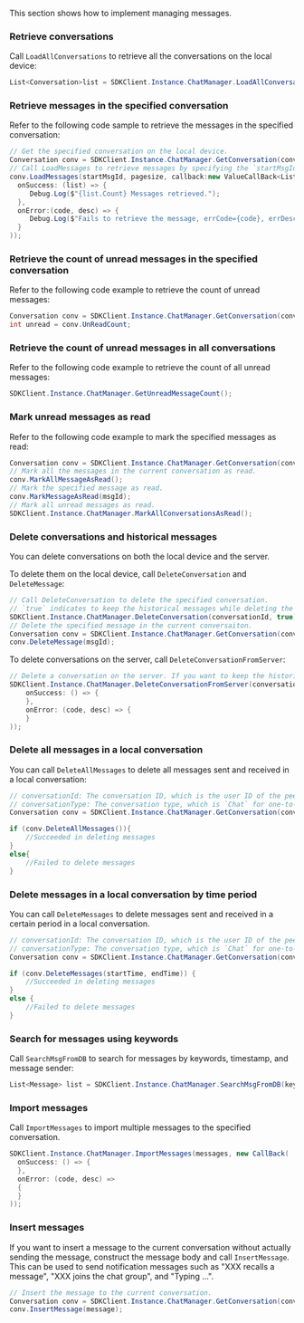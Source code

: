 <PlatformWrapper platform="windows">

This section shows how to implement managing messages.

### Retrieve conversations

Call `LoadAllConversations` to retrieve all the conversations on the local device:

```csharp
List<Conversation>list = SDKClient.Instance.ChatManager.LoadAllConversations();
```

### Retrieve messages in the specified conversation

Refer to the following code sample to retrieve the messages in the specified conversation:

```csharp
// Get the specified conversation on the local device.
Conversation conv = SDKClient.Instance.ChatManager.GetConversation(conversationId, convType);
// Call LoadMessages to retrieve messages by specifying the `startMsgId` and `pageSize`.
conv.LoadMessages(startMsgId, pagesize, callback:new ValueCallBack<List<Message>>(
  onSuccess: (list) => {
     Debug.Log($"{list.Count} Messages retrieved.");
  },
  onError:(code, desc) => {
     Debug.Log($"Fails to retrieve the message, errCode={code}, errDesc={desc}");
  }
));
```

### Retrieve the count of unread messages in the specified conversation

Refer to the following code example to retrieve the count of unread messages:

```csharp
Conversation conv = SDKClient.Instance.ChatManager.GetConversation(conversationId, convType);
int unread = conv.UnReadCount;
```

### Retrieve the count of unread messages in all conversations

Refer to the following code example to retrieve the count of all unread messages:

```csharp
SDKClient.Instance.ChatManager.GetUnreadMessageCount();
```

### Mark unread messages as read

Refer to the following code example to mark the specified messages as read:

```csharp
Conversation conv = SDKClient.Instance.ChatManager.GetConversation(conversationId, convType);
// Mark all the messages in the current conversation as read.
conv.MarkAllMessageAsRead();
// Mark the specified message as read.
conv.MarkMessageAsRead(msgId);
// Mark all unread messages as read.
SDKClient.Instance.ChatManager.MarkAllConversationsAsRead();
```

### Delete conversations and historical messages

You can delete conversations on both the local device and the server.

To delete them on the local device, call `DeleteConversation` and `DeleteMessage`:

```csharp
// Call DeleteConversation to delete the specified conversation. 
// `true` indicates to keep the historical messages while deleting the conversation. To remove the historical messages as well, set it as `false`.
SDKClient.Instance.ChatManager.DeleteConversation(conversationId, true);
// Delete the specified message in the current conversaiton.
Conversation conv = SDKClient.Instance.ChatManager.GetConversation(conversationId, convType);
conv.DeleteMessage(msgId);
```

To delete conversations on the server, call `DeleteConversationFromServer`:

```csharp
// Delete a conversation on the server. If you want to keep the historical messages, pass “false” to the third parameter.
SDKClient.Instance.ChatManager.DeleteConversationFromServer(conversationId, type, true, new CallBack(
    onSuccess: () => {
    },
    onError: (code, desc) => {
    }
));
```

### Delete all messages in a local conversation

You can call `DeleteAllMessages` to delete all messages sent and received in a local conversation:

```csharp
// conversationId: The conversation ID, which is the user ID of the peer user in one-to-one chat, group ID in group chat, and chat room ID in room chat.
// conversationType: The conversation type, which is `Chat` for one-to-one chat, `Group` for group chat, and `Room` for room chat.
Conversation conv = SDKClient.Instance.ChatManager.GetConversation(conversionId, conversationType);

if (conv.DeleteAllMessages()){
    //Succeeded in deleting messages
}
else{
    //Failed to delete messages
}
```

### Delete messages in a local conversation by time period

You can call `DeleteMessages` to delete messages sent and received in a certain period in a local conversation.

```csharp
// conversationId: The conversation ID, which is the user ID of the peer user in one-to-one chat, group ID in group chat, and chat room ID in room chat.
// conversationType: The conversation type, which is `Chat` for one-to-one chat, `Group` for group chat, and `Room` for room chat.
Conversation conv = SDKClient.Instance.ChatManager.GetConversation(conversionId, conversationType);

if (conv.DeleteMessages(startTime, endTime)) {
    //Succeeded in deleting messages
}
else {
    //Failed to delete messages
}
```

### Search for messages using keywords

Call `SearchMsgFromDB` to search for messages by keywords, timestamp, and message sender:

```csharp
List<Message> list = SDKClient.Instance.ChatManager.SearchMsgFromDB(keywords, timeStamp, maxCount, from, MessageSearchDirection.UP);
```

### Import messages

Call `ImportMessages` to import multiple messages to the specified conversation.

```csharp
SDKClient.Instance.ChatManager.ImportMessages(messages, new CallBack(
  onSuccess: () => {
  },
  onError: (code, desc) =>
  {
  }
));
```

### Insert messages

If you want to insert a message to the current conversation without actually sending the message, construct the message body and call `InsertMessage`. This can be used to send notification messages such as "XXX recalls a message", "XXX joins the chat group", and "Typing ...".

```csharp
// Insert the message to the current conversation.
Conversation conv = SDKClient.Instance.ChatManager.GetConversation(conversationId, convType);
conv.InsertMessage(message);
```

</PlatformWrapper>